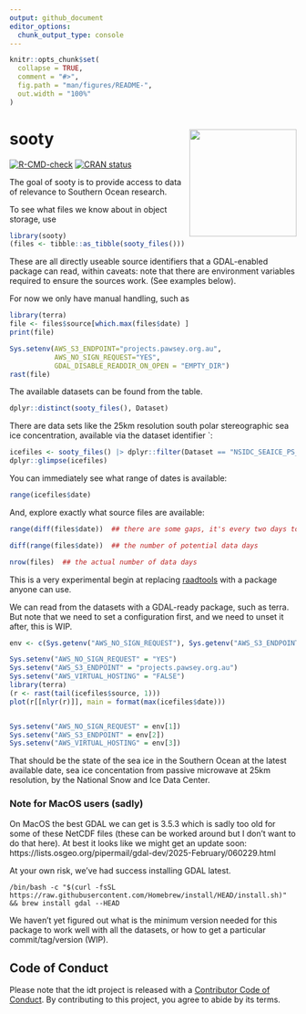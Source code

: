 ```yaml
---
output: github_document
editor_options: 
  chunk_output_type: console
---
```


<!-- README.md is generated from README.Rmd. Please edit that file -->

```r
knitr::opts_chunk$set(
  collapse = TRUE,
  comment = "#>",
  fig.path = "man/figures/README-",
  out.width = "100%"
)
```


# sooty  <img src="man/figures/hex-sooty.png" align="right" height="188" />


<!-- badges: start -->
[![R-CMD-check](https://github.com/mdsumner/sooty/actions/workflows/R-CMD-check.yaml/badge.svg)](https://github.com/mdsumner/sooty/actions/workflows/R-CMD-check.yaml)
[![CRAN status](https://www.r-pkg.org/badges/version/sooty)](https://CRAN.R-project.org/package=sooty)
<!-- badges: end -->

The goal of sooty is to provide access to data of relevance to Southern Ocean research. 


To see what files we know about in object storage, use 

```r
library(sooty)
(files <- tibble::as_tibble(sooty_files()))
```

These are all directly useable source identifiers that a GDAL-enabled package can read, within caveats: note that there are environment variables required to ensure the sources work. (See examples below).  


For now we only have manual handling, such as

```r
library(terra)
file <- files$source[which.max(files$date) ]
print(file)

Sys.setenv(AWS_S3_ENDPOINT="projects.pawsey.org.au", 
           AWS_NO_SIGN_REQUEST="YES",
           GDAL_DISABLE_READDIR_ON_OPEN = "EMPTY_DIR")
rast(file)
```


The available datasets can be found from the table. 

```r
dplyr::distinct(sooty_files(), Dataset)
```

There are data sets like the 25km resolution south polar stereographic sea ice concentration, available via the dataset identifier `: 

```r
icefiles <- sooty_files() |> dplyr::filter(Dataset == "NSIDC_SEAICE_PS_S25km")
dplyr::glimpse(icefiles)
```

You can immediately see what range of dates is available: 


```r
range(icefiles$date)
```

And, explore exactly what source files are available: 

```r

range(diff(files$date))  ## there are some gaps, it's every two days to start and some are missing

diff(range(files$date))  ## the number of potential data days

nrow(files)  ## the actual number of data days
```

This is a very experimental begin at replacing [raadtools](https://github.com/AustralianAntarcticDivision/raadtools) with a package anyone can use. 


We can read from the datasets with a GDAL-ready package, such as terra. But note that we need to set a configuration first, and we need to unset it after,  this is WIP. 

```r
env <- c(Sys.getenv("AWS_NO_SIGN_REQUEST"), Sys.getenv("AWS_S3_ENDPOINT"), Sys.getenv("AWS_VIRTUAL_HOSTING"))

Sys.setenv("AWS_NO_SIGN_REQUEST" = "YES")
Sys.setenv("AWS_S3_ENDPOINT" = "projects.pawsey.org.au")
Sys.setenv("AWS_VIRTUAL_HOSTING" = "FALSE")
library(terra)
(r <- rast(tail(icefiles$source, 1)))
plot(r[[nlyr(r)]], main = format(max(icefiles$date)))


Sys.setenv("AWS_NO_SIGN_REQUEST" = env[1])
Sys.setenv("AWS_S3_ENDPOINT" = env[2])
Sys.setenv("AWS_VIRTUAL_HOSTING" = env[3])
```

That should be the state of the sea ice in the Southern Ocean at the latest available date, sea ice concentation from passive microwave at 25km resolution, by the National Snow and Ice Data Center. 

### Note for MacOS users (sadly)

On MacOS the best GDAL we can get is 3.5.3 which is sadly too old for some of these NetCDF files (these can be worked around but I don't want to do that here).  At best it looks like we might get an update soon: https://lists.osgeo.org/pipermail/gdal-dev/2025-February/060229.html

At your own risk, we've had success installing GDAL latest. 

```
/bin/bash -c "$(curl -fsSL https://raw.githubusercontent.com/Homebrew/install/HEAD/install.sh)" && brew install gdal --HEAD
```


We haven't yet figured out what is the minimum version needed for this package to work well with all the datasets, or how to get a particular commit/tag/version (WIP). 


## Code of Conduct
  
Please note that the idt project is released with a [Contributor Code of Conduct](https://contributor-covenant.org/version/2/1/CODE_OF_CONDUCT.html). By contributing to this project, you agree to abide by its terms.

